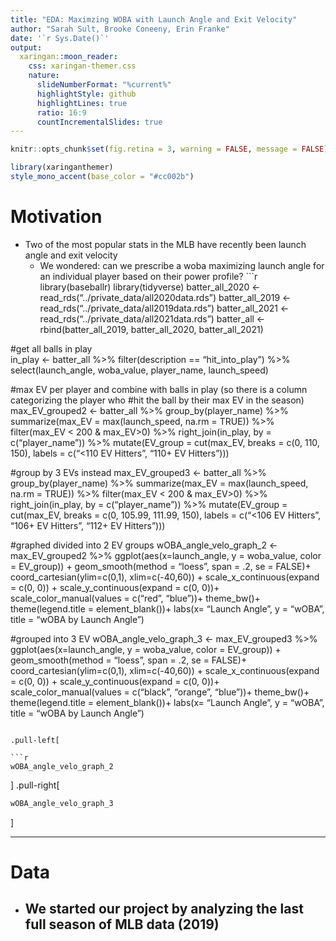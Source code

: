 ```yaml
---
title: "EDA: Maximzing WOBA with Launch Angle and Exit Velocity"
author: "Sarah Sult, Brooke Coneeny, Erin Franke"
date: '`r Sys.Date()`'
output:
  xaringan::moon_reader:
    css: xaringan-themer.css
    nature:
      slideNumberFormat: "%current%"
      highlightStyle: github
      highlightLines: true
      ratio: 16:9
      countIncrementalSlides: true
---
```


```r
knitr::opts_chunk$set(fig.retina = 3, warning = FALSE, message = FALSE)
```

```r
library(xaringanthemer)
style_mono_accent(base_color = "#cc002b")
```

# Motivation

- Two of the most popular stats in the MLB have recently been launch angle and exit velocity 
  - We wondered: can we prescribe a woba maximizing launch angle for an individual player 
  based on their power profile?
```r
library(baseballr)
library(tidyverse)
batter_all_2020 <- read_rds("../private_data/all2020data.rds")
batter_all_2019 <- read_rds("../private_data/all2019data.rds")
batter_all_2021 <- read_rds("../private_data/all2021data.rds")
batter_all <- rbind(batter_all_2019, batter_all_2020, batter_all_2021)

#get all balls in play  
in_play <- batter_all %>%
  filter(description == "hit_into_play") %>%
  select(launch_angle, woba_value, player_name, launch_speed) 

#max EV per player and combine with balls in play (so there is a column categorizing the player who 
  #hit the ball by their max EV in the season)
max_EV_grouped2 <- batter_all %>%
  group_by(player_name) %>%
  summarize(max_EV = max(launch_speed, na.rm = TRUE)) %>%
  filter(max_EV < 200 & max_EV>0) %>%
  right_join(in_play, by = c("player_name")) %>%
  mutate(EV_group = cut(max_EV, breaks = c(0, 110, 150), 
                        labels = c("<110 EV Hitters", "110+ EV Hitters")))

#group by 3 EVs instead
max_EV_grouped3 <- batter_all %>%
  group_by(player_name) %>%
  summarize(max_EV = max(launch_speed, na.rm = TRUE)) %>%
  filter(max_EV < 200 & max_EV>0) %>%
  right_join(in_play, by = c("player_name")) %>%
  mutate(EV_group = cut(max_EV, breaks = c(0, 105.99, 111.99, 150), 
                        labels = c("<106 EV Hitters", "106+ EV Hitters", "112+ EV Hitters")))

#graphed divided into 2 EV groups
wOBA_angle_velo_graph_2 <- max_EV_grouped2 %>%
  ggplot(aes(x=launch_angle, y = woba_value, color = EV_group)) +
  geom_smooth(method = "loess", span = .2, se = FALSE)+
  coord_cartesian(ylim=c(0,1), xlim=c(-40,60)) +
  scale_x_continuous(expand = c(0, 0)) +
  scale_y_continuous(expand = c(0, 0))+
  scale_color_manual(values = c("red", "blue"))+
  theme_bw()+
  theme(legend.title = element_blank())+
  labs(x= "Launch Angle",
       y = "wOBA",
       title = "wOBA by Launch Angle")

#grouped into 3 EV 
wOBA_angle_velo_graph_3 <- max_EV_grouped3 %>%
  ggplot(aes(x=launch_angle, y = woba_value, color = EV_group)) +
  geom_smooth(method = "loess", span = .2, se = FALSE)+
  coord_cartesian(ylim=c(0,1), xlim=c(-40,60)) +
  scale_x_continuous(expand = c(0, 0)) +
  scale_y_continuous(expand = c(0, 0))+
  scale_color_manual(values = c("black", "orange", "blue"))+
  theme_bw()+
  theme(legend.title = element_blank())+
  labs(x= "Launch Angle",
       y = "wOBA",
       title = "wOBA by Launch Angle")
```

.pull-left[

```r
wOBA_angle_velo_graph_2 
```

]
.pull-right[

```r
wOBA_angle_velo_graph_3
```


]

---


# Data

- We started our project by analyzing the last full season of MLB data (2019)
---

